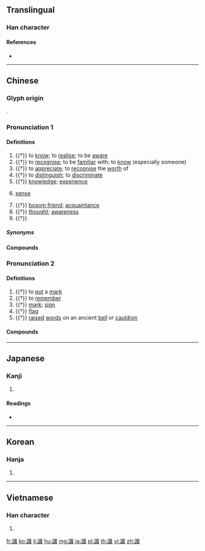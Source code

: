 {{character info/new}}
{{also|识}}
==Translingual==

===Han character===
{{Han char|rn=149|rad=言|as=12|sn=19|four=03650|canj=YRYIA|ids=⿰言戠}}

====References====
* {{Han ref|kx=1181.170|dkj=35974|dj=1644.280|hdz=64019.160|uh=8B58|ud=35672|bh=C3D1|bd=50129}}

----

==Chinese==
{{zh-forms|s=识}}

===Glyph origin===
{{Han etym}}
{{Han compound|言|戠|t1=say|c1=s|c2=p|ls=psc}}.

===Pronunciation 1===
{{zh-pron
|m=識
|c=sik1
|h=pfs=sṳt
|md=sék
|mn=qz:siak/tw,xm:sek/zz:sit/qz,xm:pat/qz,xm,zz:bat
|mn_note=siak/sek/sit - literary; pat/bat - vernacular (俗), 別 is used in the Mainland, 捌 is used in Taiwan
|w=4seq
|mc=2
|oc=n,2
|cat=v,n,adv
}}

====Definitions====
{{zh-hanzi}}

# {{†}} to [[know]]; to [[realise]]; to be [[aware]]
# {{†}} {{lb|zh|Cantonese|Hakka|dialectal Wu}} to [[recognise]]; to be [[familiar]] with; to [[know]] (especially someone)
# {{†}} to [[appreciate]]; to [[recognise]] the [[worth]] of
# {{†}} to [[distinguish]]; to [[discriminate]]
# {{†}} [[knowledge]]; [[experience]]
# {{lb|zh|Buddhism}} [[sense]]
# {{†}} [[bosom friend]]; [[acquaintance]]
# {{†}} [[thought]]; [[awareness]]
# {{†}} {{zh-alt-form|適|[[just]] [[now]]}}

=====Synonyms=====
{{zh-dial|認識}}

====Compounds====
{{zh-der|姘識|下意識|意識障礙|一面之識|不識閒|一丁不識|卓識|幸獲識荊|意識歷程|不識|唯識論|不識泰山|一般見識|先識遠量|小見識|不識風色|八識|意識流|不識斤兩|保識人|器識|意識形態|惡識|不識局面|不識大體|似曾相識|憂患意識|唯識宗|意識|感性知識|意識型態|不相識|不見識面|不識之無|團體意識|不識時務|共識|不識好歹|危機意識|不識時變|常識|學識|別識別見|同類意識|少魂沒識|不識起倒|不識抬舉|常識哲學|前意識|不識竅|一字不識|博聞多識|唯識|六識|不識數|博聞強識|增長見識|好相識|女性意識|先識|不識羞恥|共識決|不識氣|不識進退|博識|善知識|不識相|不識高低|反眼不識|不識一丁|不識事|標識|有膽有識|指紋辨識|有意識|才識|沒個見識|才蔽識淺|知識工程|萬法唯識|病識感|知識經濟|目不識字|熟識|有識之士|瞻識|知識分子|戴頭識臉|淹識|知識階級|知識論|淵識|積理練識|知羞識廉|智識|目不識丁|神識|社會意識|社區意識|教一識百|短見薄識|知高識低|知音識趣|知識產權|知識|知機識變|知情識趣|省識|相識|理識|理性認識|有識|搭識|略識之無|潛意識|成唯識論|無意識|淺見寡識|淺見薄識|深識遠慮|有魂沒識|沒見識|知輕識重|民族意識|知時識務|有見識|款識|未識一丁|見識淺短|識文斷字|鑑識|達識|識局|結識|遠見卓識|認識|通才練識|識時務|紇字不識|辨識|表識|老相識|識破|賞識|識丁|鐘鼎款識|素識|舊相識|識趣|老馬識途|自動辨識|素不相識|高才卓識|默識|通識科目|識大體|識禮知書|高識遠度|高明遠識|高才遠識|航路標識|識水性|題識|識別信號|見識|階級意識|識多才廣|識文談字|識面臺官|識時達務|識荊|識面|陽識|陰識|膽識俱優|高見遠識|識貨|通識教育|薄識|識認|舊識新交|附識|識途老馬|通識|高識遠見|讀書識字|識相|識時通變|識才尊賢|識字|識別證|謬識|認識論|識量弘恢|識別|膽識|見經識經|見精識精|見多識廣|識見|識時達變|識韓}}

===Pronunciation 2===
{{zh-pron
|m=zhì
|c=zi3
|md=cé
|mn=
|w=2tsr
|mc=1
|oc=n,1
|cat=v,n
}}

====Definitions====
{{zh-hanzi}}

# {{†}} to [[put]] a [[mark]]
# {{†}} to [[remember]]
# {{†}} [[mark]]; [[sign]]
# {{†}} [[flag]]
# {{†}} [[raised]] [[word]]s on an ancient [[bell]] or [[cauldron]]

====Compounds====
{{zh-der|fold=1|博聞強識|標識|款識|表識|鐘鼎款識|默識|航路標識|題識|陽識|陰識|附識}}

----

==Japanese==

===Kanji===
{{ja-kanji|grade=5|rs=言12}}

# {{defn|lang=ja|sort=言12}}

====Readings====
* {{ja-readings|goon=[[しき]] (shiki), [[し]] (shi)|kanon=[[しょく]] (shoku), [[し]] (shi)|kun=[[しる]] (shiru), [[しるし]] (shirushi), [[しるす]] (shirusu)}}

----

==Korean==

===Hanja===
{{ko-hanja|hangeul=[[식]], [[지]]|eumhun=|rv=sik, ji|mr=sik, chi|y=sik, ci}}

# {{defn|lang=ko|sort=言12}}

----

==Vietnamese==

===Han character===
{{vi-hantu|[[thức]]|rs=言12}}

# {{defn|lang=vi|sort=言12}}

[[fr:識]]
[[ko:識]]
[[li:識]]
[[hu:識]]
[[mg:識]]
[[ja:識]]
[[pl:識]]
[[th:識]]
[[vi:識]]
[[zh:識]]
